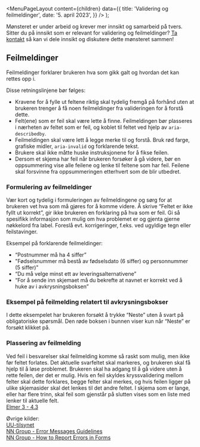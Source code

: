 
<Meta
  title='Validering og feilmeldinger'
  description='Slik forteller du brukeren at noe har gått galt eller mangler.'
/>

  <MenuPageLayout
    content={children}
    data={{
      title: 'Validering og feilmeldinger',
      date: '5. april 2023',
    }}
  />
);

Mønsteret er under arbeid og krever mer innsikt og samarbeid på tvers. Sitter du på innsikt som er relevant for validering og feilmeldinger? [Ta kontakt](mailto:designsystem@digdir.no) så kan vi dele innsikt og diskutere dette mønsteret sammen!

## Feilmeldinger

Feilmeldinger forklarer brukeren hva som gikk galt og hvordan det kan rettes opp i.

Disse retningslinjene bør følges:

- Kravene for å fylle ut feltene riktig skal tydelig fremgå på forhånd uten at brukeren trenger å få noen feilmeldinger fra valideringen for å forstå dette.
- Felt(ene) som er feil skal være lette å finne. Feilmeldingen bør plasseres i nærheten av feltet som er feil, og koblet til feltet ved hjelp av `aria-describedby`.
- Feilmeldingen skal være lett å legge merke til og forstå. Bruk rød farge, grafiske midler, `aria-invalid` og forklarende tekst.
- Brukere skal ikke måtte huske instruksjonene for å fikse feilen.
- Dersom et skjema har feil når brukeren forsøker å gå videre, bør en oppsummering vise alle feilene og lenke til feltene som har feil. Feilene skal forsvinne fra oppsummeringen etterhvert som de blir utbedret.

### Formulering av feilmeldinger

Vær kort og tydelig i formuleringen av feilmeldingene og sørg for at brukeren vet hva som må gjøres for å komme videre. Å skrive “Feltet er ikke fyllt ut korrekt”, gir ikke brukeren en forklaring på hva som er feil. Gi så spesifikk informasjon som mulig om hva problemet er og gjenta gjerne nøkkelord fra label. Foreslå evt. korrigeringer, f.eks. ved ugyldige tegn eller feilstavinger.

Eksempel på forklarende feilmeldinger:<br/>

- “Postnummer må ha 4 siffer”
- "Fødselsnummer må bestå av fødselsdato (6 siffer) og personnummer (5 siffer)"
- “Du må velge minst ett av leveringsalternativene”
- “For å sende inn skjemaet må du bekrefte at navnet er korrekt ved å huke av i avkrysningsboksen”

### Eksempel på feilmelding relatert til avkrysningsbokser

I dette eksempelet har brukeren forsøkt å trykke “Neste” uten å svart på obligatoriske spørsmål. Den røde boksen i bunnen viser kun når “Neste” er forsøkt klikket på.

<Figma
  title='Boop'
  url='file/vpM9dqqQPHqU6ogfKp5tlr/Felles-komponenter?type=design&node-id=17866%3A57910&mode=design&t=3hD9xEYGKMGecg7Q-1'
/>

### Plassering av feilmelding

Ved feil i besvarelser skal feilmelding komme så raskt som mulig, men ikke før feltet forlates. Det aktuelle svarfeltet skal markeres, og brukeren skal få hjelp til å løse problemet. Brukeren skal ha adgang til å gå videre uten å rette feilen, der det er mulig. Hvis en feil skyldes kryssvalidering mellom felter skal dette forklares, begge felter skal merkes, og hvis feilen ligger på ulike skjemasider skal det lenkes til det andre feltet. I skjema som er lange, eller har flere trinn, skal feil som gjenstår på slutten vises som en liste med lenker til aktuelle felt.<br/> [Elmer 3 - 4.3](https://brukskvalitet.brreg.no/elmer3/)

Øvrige kilder:<br/>
[UU-tilsynet](https://www.uutilsynet.no/veiledning/skjema/38#formidle_feil_i_skjema)<br/>
[NN Group - Error Messages Guidelines](https://www.nngroup.com/articles/error-message-guidelines/)<br/>
[NN Group - How to Report Errors in Forms](https://www.nngroup.com/articles/errors-forms-design-guidelines/)
